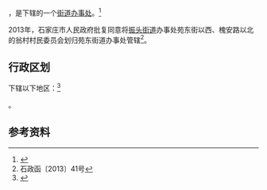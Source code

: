{{中国乡级行政区|13/01/04/010/000}}

'''{{PAGENAMEBASE}}'''，是{{PRC admin/fullname|13/01/04/010/000|3}}下辖的一个[[街道办事处|街道办事处]]。<ref>{{PRC admin/ref sgc|{{PRC admin/parent|13/01/04/010/000}}}}</ref>

2013年，石家庄市人民政府批复同意将[[振头街道|振头街道]]办事处苑东街以西、槐安路以北的翁村村民委员会划归苑东街道办事处管辖<ref>石政函〔2013〕41号</ref>。

== 行政区划 ==

{{PAGENAMEBASE}}下辖以下地区：<ref>{{PRC admin/ref sgc|13/01/04/010/000}}</ref>

{{PRC admin/children|13/01/04/010/000}}。

== 参考资料 ==

{{reflist}}

{{行政区划小作品}}
{{PRC admin/navcat|13/01/04/010/000}}